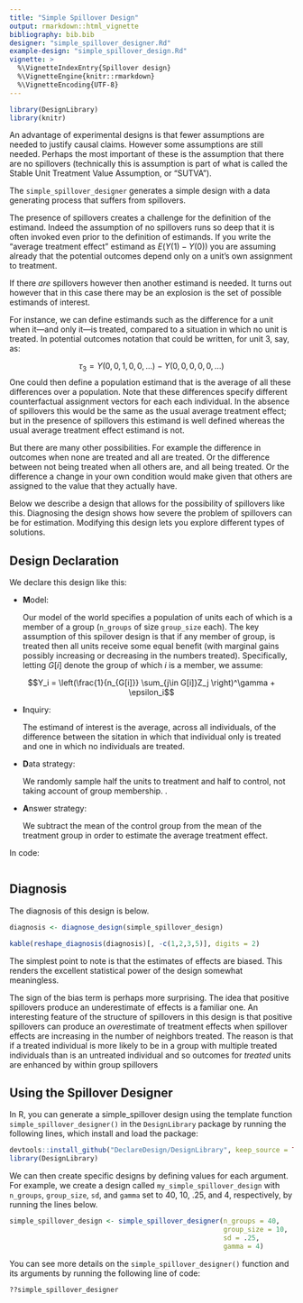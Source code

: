 ```yaml
---
title: "Simple Spillover Design"
output: rmarkdown::html_vignette
bibliography: bib.bib
designer: "simple_spillover_designer.Rd"
example-design: "simple_spillover_design.Rd"
vignette: >
  %\VignetteIndexEntry{Spillover design}
  %\VignetteEngine{knitr::rmarkdown}
  %\VignetteEncoding{UTF-8}
---
```



```r
library(DesignLibrary)
library(knitr)
```


An advantage of experimental designs is that fewer assumptions are needed to justify causal claims. However some assumptions are still needed. Perhaps the most important of these is the assumption that there are no spillovers (technically this is assumption is part of what is called the Stable Unit Treatment Value Assumption, or "SUTVA"). 

The `simple_spillover_designer` generates a simple design with a data generating process that suffers from spillovers. 

The presence of spillovers creates a challenge for the definition of the estimand. Indeed the assumption of no spillovers runs so deep that it is often invoked even prior to the definition of estimands. If you write the "average treatment effect" estimand as $E(Y(1) - Y(0))$ you are assuming already that the potential outcomes depend only on a unit's own assignment to treatment. 

If there *are* spillovers however then another estimand is needed. It turns out however that in this case there may be an explosion is the set of  possible estimands of interest. 

For instance, we can define  estimands such as  the difference for a unit when it---and only it---is treated, compared to a situation in which no unit is treated. In potential outcomes notation that could be written, for unit 3, say,  as:

$$\tau_3 = Y(0,0,1,0,0,\dots) -  Y(0,0,0,0,0,\dots)$$
One could then define a population estimand that is the average of  all these differences over a population. Note that these differences specify  different counterfactual assignment vectors for each each individual. In the absence of spillovers this would be the same as the usual average treatment effect; but in the presence of spillovers this estimand is well defined whereas the usual average treatment effect estimand is not. 

But there are many other possibilities. For example the difference in outcomes when none are treated and all are treated. Or the difference between not being treated when all others are, and all being treated. Or the difference a change in your own condition would make given that others are assigned to the value that they actually have.

Below we describe a  design that allows for the possibility of spillovers like this. Diagnosing the design shows how severe the problem of spillovers can be for estimation. Modifying this design lets you explore  different types of solutions.



## Design Declaration

We  declare this design like this:

- **M**odel: 
    
    Our model of the world specifies a population of units each of which is a member of a group (`n_groups` of size `group_size` each). The key assumption of this spilover design is that if any member of group, is treated then all units receive some equal benefit (with marginal gains possibly increasing or decreasing in the numbers treated). Specifically, letting $G[i]$ denote the group of which $i$ is a member,  we assume:
    
$$Y_i = \left(\frac{1}{n_{G[i]}} \sum_{j\in G[i]}Z_j \right)^\gamma + \epsilon_i$$
        

- **I**nquiry: 
    
    The estimand of interest is the average, across all individuals, of the difference between the sitation in which that individual only is treated and one in which no individuals are treated. 

- **D**ata strategy: 
    
    We randomly sample half the units to treatment and half to control, not taking account of group membership. .

- **A**nswer strategy: 
    
    We subtract the mean of the control group from the mean of the treatment group in order to estimate the average treatment effect.


In code:

```r
```

## Diagnosis

The diagnosis of this design is below. 


```r
diagnosis <- diagnose_design(simple_spillover_design)
```


```r
kable(reshape_diagnosis(diagnosis)[, -c(1,2,3,5)], digits = 2)
```


The simplest point to note is that the estimates of effects are biased. This renders the excellent statistical power of the design somewhat meaningless. 

The sign of the bias term is perhaps more surprising. The idea that positive spillovers produce an underestimate of effects is a familiar one. An interesting feature of the structure of spillovers in this design is that positive spillovers can produce an *over*estimate of treatment effects when spillover effects are increasing in the number of neighbors treated. The reason is that if a treated individual is more likely to be in a group with multiple treated individuals than is an untreated individual and so outcomes for *treated* units are enhanced by within group spillovers 

## Using the Spillover Designer

In R, you can generate a simple_spillover design using the template function `simple_spillover_designer()` in the `DesignLibrary` package by running the following lines, which install and load the package:

```r
devtools::install_github("DeclareDesign/DesignLibrary", keep_source = TRUE)
library(DesignLibrary)
```

We can then create specific designs by defining values for each argument. For example, we create a design called `my_simple_spillover_design` with `n_groups`, `group_size`, `sd`, and `gamma` set to 40, 10, .25, and 4, respectively, by running the lines below.

```r
simple_spillover_design <- simple_spillover_designer(n_groups = 40, 
                                                     group_size = 10,
                                                     sd = .25,
                                                     gamma = 4)
```

You can see more details on the `simple_spillover_designer()` function and its arguments by running the following line of code:

```r
??simple_spillover_designer
```
























